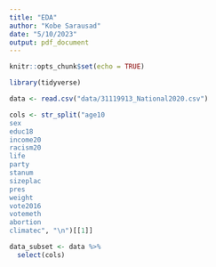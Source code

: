 ```yaml
---
title: "EDA"
author: "Kobe Sarausad"
date: "5/10/2023"
output: pdf_document
---
```


```r
knitr::opts_chunk$set(echo = TRUE)

library(tidyverse)

data <- read.csv("data/31119913_National2020.csv")

cols <- str_split("age10
sex
educ18
income20
racism20
life
party
stanum
sizeplac
pres
weight
vote2016
votemeth
abortion
climatec", "\n")[[1]]

data_subset <- data %>% 
  select(cols)
```

# 

